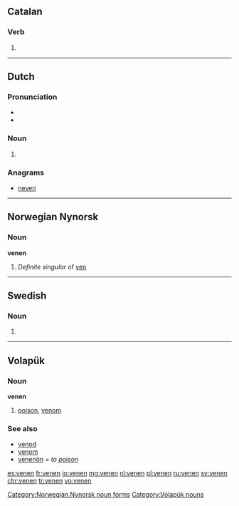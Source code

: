 {{also|Venen|vénen|veñen}}
==Catalan==

===Verb===
{{head|ca|verb form}}

# {{ca-verb form of|p=3|n=pl|t=pres|m=ind|vendre}}

----

==Dutch==

===Pronunciation===
* {{audio|Nl-venen.ogg|Audio|lang=nl}}
* {{rhymes|eːnən|lang=nl}}

===Noun===
{{head|nl|noun plural form}}

# {{nl-noun form of|pl|veen}}

===Anagrams===
* [[neven#Dutch|neven]]

----

==Norwegian Nynorsk==

===Noun===
'''venen'''

# ''Definite singular'' of [[ven#Nynorsk|ven]]

[[Category:Norwegian Nynorsk noun forms]]

----

==Swedish==

===Noun===
{{head|sv|noun form}}

# {{sv-noun-form-def|ven}}

----

==Volapük==

===Noun===
'''venen'''

# [[poison]], [[venom]]

===See also===
* [[venod]]
* [[venom]]
* [[venenön]] = ''to [[poison]]''

[[Category:Volapük nouns]]

[[es:venen]]
[[fr:venen]]
[[io:venen]]
[[mg:venen]]
[[nl:venen]]
[[pl:venen]]
[[ru:venen]]
[[sv:venen]]
[[chr:venen]]
[[tr:venen]]
[[vo:venen]]
